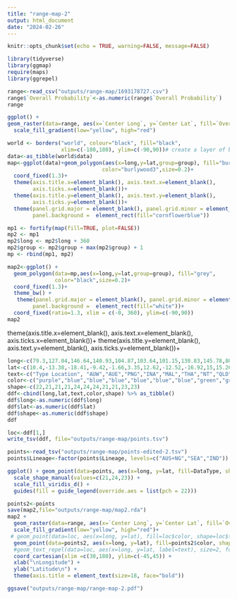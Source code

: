 ```yaml
---
title: "range-map-2"
output: html_document
date: "2024-02-26"
---
```


```r
knitr::opts_chunk$set(echo = TRUE, warning=FALSE, message=FALSE)
```


```r
library(tidyverse)
library(ggmap)
require(maps)
library(ggrepel)
```

```r
range<-read_csv("outputs/range-map/1693178727.csv")
range$`Overall Probability`<-as.numeric(range$`Overall Probability`)
range
```


```r
ggplot() +
geom_raster(data=range, aes(x=`Center Long`, y=`Center Lat`, fill=`Overall Probability`),alpha=0.75) +
  scale_fill_gradient(low="yellow", high="red")
```


```r

world <- borders("world", colour="black", fill="black",
                 xlim=c(-180,180), ylim=c(-90,90))# create a layer of borders
data<-as_tibble(world$data)
map<-ggplot(data)+geom_polygon(aes(x=long,y=lat,group=group), fill="burlywood3", 
                              color="burlywood3",size=0.2)+
  coord_fixed(1.3)+
  theme(axis.title.x=element_blank(), axis.text.x=element_blank(), 
        axis.ticks.x=element_blank())+
  theme(axis.title.y=element_blank(), axis.text.y=element_blank(), 
        axis.ticks.y=element_blank())+
  theme(panel.grid.major = element_blank(), panel.grid.minor = element_blank(),
        panel.background =  element_rect(fill="cornflowerblue"))

mp1 <- fortify(map(fill=TRUE, plot=FALSE))
mp2 <- mp1
mp2$long <- mp2$long + 360
mp2$group <- mp2$group + max(mp2$group) + 1
mp <- rbind(mp1, mp2)
```


```r
map2<-ggplot() + 
  geom_polygon(data=mp,aes(x=long,y=lat,group=group), fill="grey", 
               color="black",size=0.2)+
  coord_fixed(1.3)+
  theme_bw() +
   theme(panel.grid.major = element_blank(), panel.grid.minor = element_blank(),
        panel.background =  element_rect(fill="white"))+
  coord_fixed(ratio=1.3, xlim = c(-0, 360), ylim=c(-90,90))
map2
```
theme(axis.title.x=element_blank(), axis.text.x=element_blank(), 
        axis.ticks.x=element_blank())+
  theme(axis.title.y=element_blank(), axis.text.y=element_blank(), 
        axis.ticks.y=element_blank())+

```r
long<-c(79.3,127.04,146.64,140.93,104.87,103.64,101.15,130.83,145.78,80,73.83)
lat<-c(10.4,-13.38,-18.41,-9.42,-1.66,3.35,12.62,-12.52,-16.92,15,15.26)
text<-c("Type Location", "AUW","AUE","PNG","INA","MAL","THA","NT","QLD","INDE","INDW")
color<-c("purple","blue","blue","blue","blue","blue","blue","green","green","green","green")
shape<-c(22,21,21,21,24,24,24,21,21,23,23)
ddf<-cbind(long,lat,text,color,shape) %>% as_tibble()
ddf$long<-as.numeric(ddf$long)
ddf$lat<-as.numeric(ddf$lat)
ddf$shape<-as.numeric(ddf$shape)
ddf

loc<-ddf[1,]
write_tsv(ddf, file="outputs/range-map/points.tsv")
```
```r
points<-read_tsv("outputs/range-map/points-edited-2.tsv")
points$Lineage<-factor(points$Lineage, levels=c("AUS+NG","SEA","IND"))

ggplot() + geom_point(data=points, aes(x=long, y=lat, fill=DataType, shape=Lineage), cex=2) +
  scale_shape_manual(values=c(21,24,23)) +
  scale_fill_viridis_d() +
  guides(fill = guide_legend(override.aes = list(pch = 22))) 


```

```r
points2<-points 
save(map2,file="outputs/range-map/map2.rda")
map2 +
  geom_raster(data=range, aes(x=`Center Long`, y=`Center Lat`, fill=`Overall Probability`),alpha=0.75) +
  scale_fill_gradient(low="yellow", high="red")+
 # geom_point(data=loc, aes(x=long, y=lat), fill=loc$color, shape=loc$shape, cex=2) +
  geom_point(data=points2, aes(x=long, y=lat), fill=points2$color, shape=points2$shape, cex=2) +
  #geom_text_repel(data=loc, aes(x=long, y=lat, label=text), size=2, fontface="bold") +
  coord_cartesian(xlim =c(30,180), ylim=c(-45,45)) +
  xlab("\nLongitude") +
  ylab("Latitude\n") +
  theme(axis.title = element_text(size=18, face="bold")) 

ggsave("outputs/range-map/range-map-2.pdf")
```
